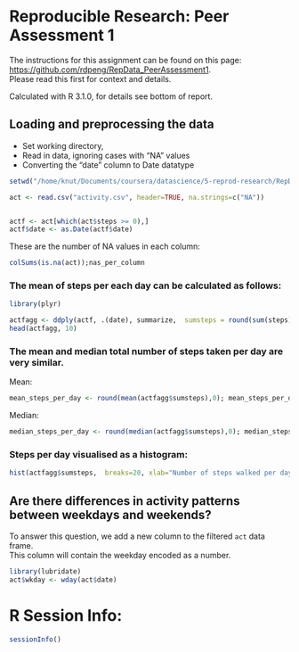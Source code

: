 # Reproducible Research: Peer Assessment 1

The instructions for this  assignment can be found on this page:
[https://github.com/rdpeng/RepData_PeerAssessment1](https://github.com/rdpeng/RepData_PeerAssessment1).  
Please read this first for context and details.

Calculated with R 3.1.0, for details see bottom of report.


## Loading and preprocessing the data

- Set working directory, 
- Read in data, ignoring cases with "NA" values
- Converting the "date" column to Date datatype

```r

setwd("/home/knut/Documents/coursera/datascience/5-reprod-research/RepData_PeerAssessment1")

act <- read.csv("activity.csv", header=TRUE, na.strings=c("NA"))


actf <- act[which(act$steps >= 0),]
actf$date <- as.Date(actf$date)


```

 These are the number of NA values in each column:
```r
colSums(is.na(act));nas_per_column
```



### The mean of steps per each day can be calculated as follows:
```r
library(plyr)

actfagg <- ddply(actf, .(date), summarize,  sumsteps = round(sum(steps), 0))
head(actfagg, 10)

```
### The mean and median total number of steps taken per day are very similar.
Mean:
```r

mean_steps_per_day <- round(mean(actfagg$sumsteps),0); mean_steps_per_day

```

Median:
```r
median_steps_per_day <- round(median(actfagg$sumsteps),0); median_steps_per_day
```
### Steps per day visualised as a histogram:
```r

hist(actfagg$sumsteps,  breaks=20, xlab="Number of steps walked per day", ylab="Frequency of days", main="Daily physical activity of an anonymous person in 2012")


```




## Are there differences in activity patterns between weekdays and weekends?

To answer  this question, we add a new column to the filtered `act` data frame.  
This column will contain the weekday encoded as a number.

```r

library(lubridate)
act$wkday <- wday(act$date)

```


# R Session Info:

```r
sessionInfo()
```